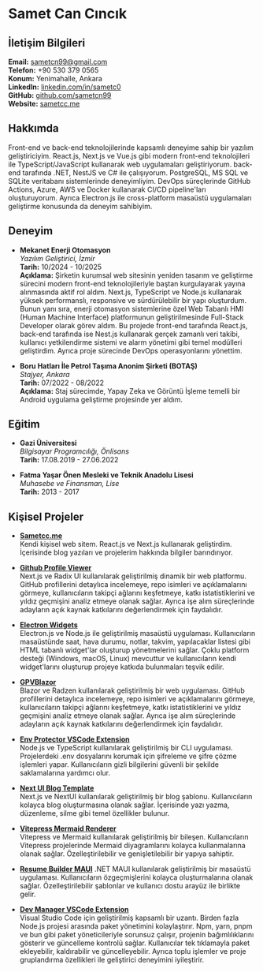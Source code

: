 # Samet Can Cıncık

## İletişim Bilgileri

**Email:** sametcn99@gmail.com  
**Telefon:** +90 530 379 0565  
**Konum:** Yenimahalle, Ankara  
**LinkedIn:** [linkedin.com/in/sametc0](https://linkedin.com/in/sametc0)  
**GitHub:** [github.com/sametcn99](https://github.com/sametcn99)  
**Website:** [sametcc.me](https://sametcc.me)

## Hakkımda

Front-end ve back-end teknolojilerinde kapsamlı deneyime sahip bir yazılım geliştiriciyim. React.js, Next.js ve Vue.js gibi modern front-end teknolojileri ile TypeScript/JavaScript kullanarak web uygulamaları geliştiriyorum. back-end tarafında .NET, NestJS ve C# ile çalışıyorum. PostgreSQL, MS SQL ve SQLite veritabanı sistemlerinde deneyimliyim. DevOps süreçlerinde GitHub Actions, Azure, AWS ve Docker kullanarak CI/CD pipeline'ları oluşturuyorum. Ayrıca Electron.js ile cross-platform masaüstü uygulamaları geliştirme konusunda da deneyim sahibiyim.

## Deneyim

- **Mekanet Enerji Otomasyon**  
  _Yazılım Geliştirici, İzmir_  
  **Tarih:** 10/2024 - 10/2025  
  **Açıklama:** Şirketin kurumsal web sitesinin yeniden tasarım ve geliştirme sürecini modern front-end teknolojileriyle baştan kurgulayarak yayına alınmasında aktif rol aldım. Next.js, TypeScript ve Node.js kullanarak yüksek performanslı, responsive ve sürdürülebilir bir yapı oluşturdum. Bunun yanı sıra, enerji otomasyon sistemlerine özel Web Tabanlı HMI (Human Machine Interface) platformunun geliştirilmesinde Full-Stack Developer olarak görev aldım. Bu projede front-end tarafında React.js, back-end tarafında ise Nest.js kullanarak gerçek zamanlı veri takibi, kullanıcı yetkilendirme sistemi ve alarm yönetimi gibi temel modülleri geliştirdim. Ayrıca proje sürecinde DevOps operasyonlarını yönettim.

- **Boru Hatları İle Petrol Taşıma Anonim Şirketi (BOTAŞ)**  
  _Stajyer, Ankara_  
  **Tarih:** 07/2022 - 08/2022  
  **Açıklama:** Staj sürecimde, Yapay Zeka ve Görüntü İşleme temelli bir Android uygulama geliştirme projesinde yer aldım.

## Eğitim

- **Gazi Üniversitesi**  
  _Bilgisayar Programcılığı, Önlisans_  
  **Tarih:** 17.08.2019 - 27.06.2022

- **Fatma Yaşar Önen Mesleki ve Teknik Anadolu Lisesi**  
  _Muhasebe ve Finansman, Lise_  
  **Tarih:** 2013 - 2017

## Kişisel Projeler

- **[Sametcc.me](https://sametcc.me)**  
  Kendi kişisel web sitem. React.js ve Next.js kullanarak geliştirdim. İçerisinde blog yazıları ve projelerim hakkında bilgiler barındırıyor.

- **[Github Profile Viewer](https://github.com/sametcn99/github-profile-viewer)**  
  Next.js ve Radix UI kullanılarak geliştirilmiş dinamik bir web platformu. GitHub profillerini detaylıca incelemeye, repo isimleri ve açıklamalarını görmeye, kullanıcıların takipçi ağlarını keşfetmeye, katkı istatistiklerini ve yıldız geçmişini analiz etmeye olanak sağlar. Ayrıca işe alım süreçlerinde adayların açık kaynak katkılarını değerlendirmek için faydalıdır.

- **[Electron Widgets](https://github.com/sametcn99/electron-widgets)**  
  Electron.js ve Node.js ile geliştirilmiş masaüstü uygulaması. Kullanıcıların masaüstünde saat, hava durumu, notlar, takvim, yapılacaklar listesi gibi HTML tabanlı widget'lar oluşturup yönetmelerini sağlar. Çoklu platform desteği (Windows, macOS, Linux) mevcuttur ve kullanıcıların kendi widget'larını oluşturup projeye katkıda bulunmaları teşvik edilir.

- **[GPVBlazor](https://github.com/sametcn99/GPVBlazor)**  
  Blazor ve Radzen kullanılarak geliştirilmiş bir web uygulaması. GitHub profillerini detaylıca incelemeye, repo isimleri ve açıklamalarını görmeye, kullanıcıların takipçi ağlarını keşfetmeye, katkı istatistiklerini ve yıldız geçmişini analiz etmeye olanak sağlar. Ayrıca işe alım süreçlerinde adayların açık kaynak katkılarını değerlendirmek için faydalıdır.

- **[Env Protector VSCode Extension](https://github.com/sametcn99/env-protector)**  
  Node.js ve TypeScript kullanılarak geliştirilmiş bir CLI uygulaması. Projelerdeki .env dosyalarını korumak için şifreleme ve şifre çözme işlemleri yapar. Kullanıcıların gizli bilgilerini güvenli bir şekilde saklamalarına yardımcı olur.

- **[Next UI Blog Template](https://github.com/sametcn99/nextui-blog-template)**  
  Next.js ve NextUI kullanılarak geliştirilmiş bir blog şablonu. Kullanıcıların kolayca blog oluşturmasına olanak sağlar. İçerisinde yazı yazma, düzenleme, silme gibi temel özellikler bulunur.

- **[Vitepress Mermaid Renderer](https://github.com/sametcn99/vitepress-mermaid-renderer)**  
  Vitepress ve Mermaid kullanılarak geliştirilmiş bir bileşen. Kullanıcıların Vitepress projelerinde Mermaid diyagramlarını kolayca kullanmalarına olanak sağlar. Özelleştirilebilir ve genişletilebilir bir yapıya sahiptir.

- **[Resume Builder MAUI](https://github.com/sametcn99/ResumeBuilderMAUI)**
  .NET MAUI kullanılarak geliştirilmiş bir masaüstü uygulaması. Kullanıcıların özgeçmişlerini kolayca oluşturmalarına olanak sağlar. Özelleştirilebilir şablonlar ve kullanıcı dostu arayüz ile birlikte gelir.

- **[Dev Manager VSCode Extension](https://github.com/sametcn99/dev-manager)**  
  Visual Studio Code için geliştirilmiş kapsamlı bir uzantı. Birden fazla Node.js projesi arasında paket yönetimini kolaylaştırır. Npm, yarn, pnpm ve bun gibi paket yöneticileriyle sorunsuz çalışır, projenin bağımlılıklarını gösterir ve güncelleme kontrolü sağlar. Kullanıcılar tek tıklamayla paket ekleyebilir, kaldırabilir ve güncelleyebilir. Ayrıca toplu işlemler ve proje gruplandırma özellikleri ile geliştirici deneyimini iyileştirir.
